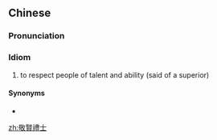 {{also|敬贤礼士}}
==Chinese==
{{zh-forms|s=敬贤礼士|type=211}}

===Pronunciation===
{{zh-pron
|m=jìngxián-lǐshì
|c=ging3 jin4 lai5 si6
|cat=id
}}

===Idiom===
{{zh-idiom}}

# {{lb|zh|literary}} to respect people of talent and ability (said of a superior)

====Synonyms====
* {{zh-l|好賢禮士}}

[[zh:敬賢禮士]]